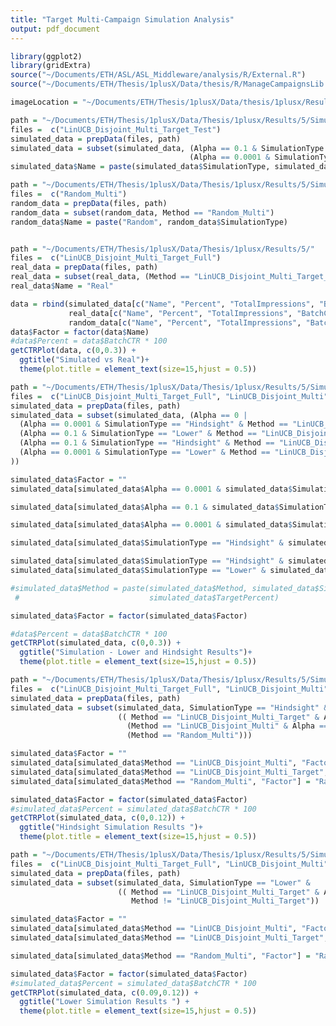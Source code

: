 ```yaml
---
title: "Target Multi-Campaign Simulation Analysis"
output: pdf_document
---
```



```r
library(ggplot2)
library(gridExtra)
source("~/Documents/ETH/ASL/ASL_Middleware/analysis/R/External.R")
source("~/Documents/ETH/Thesis/1plusX/Data/thesis/R/ManageCampaignsLib.R")

imageLocation = "~/Documents/ETH/Thesis/1plusX/Data/thesis/1plusx/Results/Images/Multi-Campaign/"
```

```r

path = "~/Documents/ETH/Thesis/1plusX/Data/Thesis/1plusx/Results/5/Simulation/"
files =  c("LinUCB_Disjoint_Multi_Target_Test")
simulated_data = prepData(files, path)
simulated_data = subset(simulated_data, (Alpha == 0.1 & SimulationType == "Hindsight" & Method == "LinUCB_Disjoint_Multi_Target" & TargetPercent == 0.8) |
                                        (Alpha == 0.0001 & SimulationType == "Lower" & Method == "LinUCB_Disjoint_Multi_Target"  & TargetPercent == 0.8) )
simulated_data$Name = paste(simulated_data$SimulationType, simulated_data$ChiDF, simulated_data$SimulationIndex) 

path = "~/Documents/ETH/Thesis/1plusX/Data/Thesis/1plusx/Results/5/Simulation/"
files =  c("Random_Multi")
random_data = prepData(files, path)
random_data = subset(random_data, Method == "Random_Multi")
random_data$Name = paste("Random", random_data$SimulationType) 


path = "~/Documents/ETH/Thesis/1plusX/Data/Thesis/1plusx/Results/5/"
files =  c("LinUCB_Disjoint_Multi_Target_Full")
real_data = prepData(files, path)
real_data = subset(real_data, (Method == "LinUCB_Disjoint_Multi_Target_Full" & EarlyUpdate == "True" & TargetPercent == 1 & NormalizeTargetValue == "True") ) 
real_data$Name = "Real"

data = rbind(simulated_data[c("Name", "Percent", "TotalImpressions", "BatchCTR")], 
             real_data[c("Name", "Percent", "TotalImpressions", "BatchCTR")],
             random_data[c("Name", "Percent", "TotalImpressions", "BatchCTR")])
data$Factor = factor(data$Name)
#data$Percent = data$BatchCTR * 100
getCTRPlot(data, c(0,0.3)) + 
  ggtitle("Simulated vs Real")+ 
  theme(plot.title = element_text(size=15,hjust = 0.5))

```

```r

path = "~/Documents/ETH/Thesis/1plusX/Data/Thesis/1plusx/Results/5/Simulation/"
files =  c("LinUCB_Disjoint_Multi_Target_Full", "LinUCB_Disjoint_Multi", "Random_Multi")
simulated_data = prepData(files, path)
simulated_data = subset(simulated_data, (Alpha == 0 | 
  (Alpha == 0.0001 & SimulationType == "Hindsight" & Method == "LinUCB_Disjoint_Multi") |
  (Alpha == 0.1 & SimulationType == "Lower" & Method == "LinUCB_Disjoint_Multi") |
  (Alpha == 0.1 & SimulationType == "Hindsight" & Method == "LinUCB_Disjoint_Multi_Target" & TargetPercent == 0.8) |
  (Alpha == 0.0001 & SimulationType == "Lower" & Method == "LinUCB_Disjoint_Multi_Target"  & TargetPercent == 0.8)
)) 

simulated_data$Factor = ""
simulated_data[simulated_data$Alpha == 0.0001 & simulated_data$SimulationType == "Hindsight" & simulated_data$Method == "LinUCB_Disjoint_Multi", "Factor"] = "LinUCB Hindsight"

simulated_data[simulated_data$Alpha == 0.1 & simulated_data$SimulationType == "Lower" & simulated_data$Method == "LinUCB_Disjoint_Multi", "Factor"] = "LinUCB Lower"

simulated_data[simulated_data$Alpha == 0.0001 & simulated_data$SimulationType == "Lower" & simulated_data$Method == "LinUCB_Disjoint_Multi_Target", "Factor"] = "LinUCB Lower Target (80%)"

simulated_data[simulated_data$SimulationType == "Hindsight" & simulated_data$Method == "LinUCB_Disjoint_Multi_Target", "Factor"] = "LinUCB Hindsight Target (80%)"

simulated_data[simulated_data$SimulationType == "Hindsight" & simulated_data$Method == "Random_Multi", "Factor"] = "Random Hindsight"
simulated_data[simulated_data$SimulationType == "Lower" & simulated_data$Method == "Random_Multi", "Factor"] = "Random Lower"

#simulated_data$Method = paste(simulated_data$Method, simulated_data$SimulationType, simulated_data$Alpha,
 #                             simulated_data$TargetPercent)

simulated_data$Factor = factor(simulated_data$Factor)

#data$Percent = data$BatchCTR * 100
getCTRPlot(simulated_data, c(0,0.3)) + 
  ggtitle("Simulation - Lower and Hindsight Results")+ 
  theme(plot.title = element_text(size=15,hjust = 0.5))

```

```r

path = "~/Documents/ETH/Thesis/1plusX/Data/Thesis/1plusx/Results/5/Simulation/"
files =  c("LinUCB_Disjoint_Multi_Target_Full", "LinUCB_Disjoint_Multi", "Random_Multi")
simulated_data = prepData(files, path)
simulated_data = subset(simulated_data, SimulationType == "Hindsight" &
                        (( Method == "LinUCB_Disjoint_Multi_Target" & Alpha == 0.0001) |
                          (Method == "LinUCB_Disjoint_Multi" & Alpha == 0.0001) |
                          (Method == "Random_Multi")))

simulated_data$Factor = ""
simulated_data[simulated_data$Method == "LinUCB_Disjoint_Multi", "Factor"] = "LinUCB"
simulated_data[simulated_data$Method == "LinUCB_Disjoint_Multi_Target", "Factor"] = paste("LinUCB Target (", simulated_data[simulated_data$Method == "LinUCB_Disjoint_Multi_Target", "TargetPercent"] * 100, "%)", sep="")
simulated_data[simulated_data$Method == "Random_Multi", "Factor"] = "Random"

simulated_data$Factor = factor(simulated_data$Factor)
#simulated_data$Percent = simulated_data$BatchCTR * 100
getCTRPlot(simulated_data, c(0,0.12)) + 
  ggtitle("Hindsight Simulation Results ")+ 
  theme(plot.title = element_text(size=15,hjust = 0.5))
```

```r

path = "~/Documents/ETH/Thesis/1plusX/Data/Thesis/1plusx/Results/5/Simulation/"
files =  c("LinUCB_Disjoint_Multi_Target_Full", "LinUCB_Disjoint_Multi", "Random_Multi")
simulated_data = prepData(files, path)
simulated_data = subset(simulated_data, SimulationType == "Lower" &
                        (( Method == "LinUCB_Disjoint_Multi_Target" & Alpha == 0.0001) |
                           Method != "LinUCB_Disjoint_Multi_Target"))

simulated_data$Factor = ""
simulated_data[simulated_data$Method == "LinUCB_Disjoint_Multi", "Factor"] = "LinUCB"
simulated_data[simulated_data$Method == "LinUCB_Disjoint_Multi_Target", "Factor"] = paste("LinUCB Target (", simulated_data[simulated_data$Method == "LinUCB_Disjoint_Multi_Target", "TargetPercent"] * 100, "%)", sep="")

simulated_data[simulated_data$Method == "Random_Multi", "Factor"] = "Random"

simulated_data$Factor = factor(simulated_data$Factor)
#simulated_data$Percent = simulated_data$BatchCTR * 100
getCTRPlot(simulated_data, c(0.09,0.12)) + 
  ggtitle("Lower Simulation Results ") + 
  theme(plot.title = element_text(size=15,hjust = 0.5))
```
